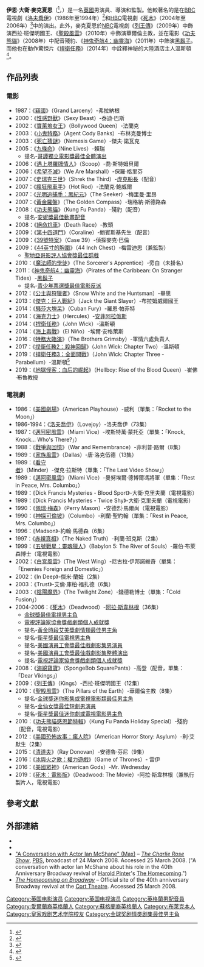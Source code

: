 {{noteTA
|G1=Show
|G2=Movie
|1=zh-cn:麦柯肖恩; zh-hk:麥沙尼; zh-tw:麥克夏恩;
}}
{{藝人
| type = 男演員
| name = 伊恩·麥克夏恩
| foreignname  = Ian McShane
| image = IanMcShane06.jpg
| caption = 麥克夏恩於2006年
| birth_date = {{birth date and age|1942|9|29}}
| birth_place = {{ENG}}[[蘭開夏郡|蘭開夏郡]]，[[布拉克本|布拉克本]]
| occupation = 演員，配音員，導演，監製
| years_active = 1962年至今
| spouse = {{marriage|[[蘇珊·法默|蘇珊·法默]]|1965|1968|reason=divorced}}<br>{{marriage|Ruth Post|1970|1976|reason=divorced}}<br>{{marriage|[[關·亨布爾|關·亨布爾]]|1980}}
| children = 2
| goldenglobeawards = '''[[金球獎最佳電視男主角|最佳電視男主角]]'''<br>2004年至2006年 《[[死木|死木]]》
}}
'''伊恩·大衛·麥克夏恩'''（{{lang-en|Ian David McShane}}<ref name=ste>{{cite web|last=|first=|authorlink=|title=Ian McShane, Esq's Biography|publisher=Debrett's|year=2009|url=http://www.debretts.com/people/biographies/browse/m/7849/Ian%20David%20McSHANE.aspx|accessdate=1 September 2010|deadurl=yes|archiveurl=https://web.archive.org/web/20110103193718/http://www.debretts.com/people/biographies/browse/m/7849/Ian%20David%20McSHANE.aspx|archivedate=2011年1月3日}}</ref>，{{bd|1942年|9月29日}}）是一名[[英國|英國]]男演員、導演和監製。他較著名的是在[[BBC|BBC]]電視劇《[[洛夫喬伊|洛夫喬伊]]》（1986年至1994年）<ref name=Grdn>{{cite news|last=Gilbey|first=Ryan|title=Ian McShane: rogue trader|url=http://www.guardian.co.uk/culture/2013/mar/16/ian-mcshane-rogue-trader|accessdate=18 March 2013|newspaper=The Guardian|date=16 March 2013|archive-date=2013-06-25|archive-url=https://web.archive.org/web/20130625142449/http://www.guardian.co.uk/culture/2013/mar/16/ian-mcshane-rogue-trader|dead-url=no}}</ref>和[[HBO|HBO]]電視劇《[[死木|死木]]》（2004年至2006年）<ref name="Stevens">{{cite book |last= Stevens |first= Christopher|title= Born Brilliant: The Life Of Kenneth Williams|publisher= John Murray|year= 2010|isbn = 1-84854-195-3|page=385|accessdate=12 June 2012}}</ref>中的演出。此外，麥克夏恩於[[NBC|NBC]]電視劇《[[列王傳|列王傳]]》（2009年）中飾演西拉·班傑明國王、《[[聖殿風雲|聖殿風雲]]》（2010年）中飾演華爾倫主教，並在電影《[[功夫熊貓|功夫熊貓]]》（2008年）中配音殘豹、《[[神鬼奇航4：幽靈海|神鬼奇航4：幽靈海]]》（2011年）中飾演[[黑鬍子|黑鬍子]]。而他也在動作驚悚片《[[捍衛任務|捍衛任務]]》（2014年）中詮釋神秘的大陸酒店主人溫斯頓<ref>{{cite web|url=http://www.wimz.com/content/john-wick|title=JOHN WICK|publisher=[[WIMZ-FM|WIMZ-FM]]|accessdate=October 22, 2014|deadurl=yes|archiveurl=https://web.archive.org/web/20150219123109/http://www.wimz.com/content/john-wick|archivedate=2015年2月19日}}</ref>。

== 作品列表 ==
=== 電影 ===
* 1987：《[[竊國|竊國]]》（Grand Larceny）-弗拉納根
* 2000：《[[性感野獸|性感野獸]]》（Sexy Beast）-泰迪·巴斯
* 2002：《[[寶萊塢女王|寶萊塢女王]]》（Bollywood Queen）-法蘭克
* 2003：《[[小鬼特務|小鬼特務]]》（Agent Cody Banks）-布林克曼博士
* 2003：《[[死亡猜謎|死亡猜謎]]》（Nemesis Game）-傑夫·諾瓦克
* 2005：《[[九條命|九條命]]》（Nine Lives）-賴瑞
** 提名-[[哥譚獨立電影獎|哥譚獨立電影獎最佳全體演出]]
* 2006：《[[遇上塔羅牌情人|遇上塔羅牌情人]]》（Scoop）-喬·斯特姆貝爾
* 2006：《[[希望不滅|希望不滅]]》（We Are Marshall）-保羅·格里芬
* 2007：《[[史瑞克三世|史瑞克三世]]》（Shrek the Third）-[[虎克船長_(角色)|虎克船長]]（配音）
* 2007：《[[瘋狂飛車手|瘋狂飛車手]]》（Hot Rod）-法蘭克·鮑威爾
* 2007：《[[光明追捕手：黑紀元|光明追捕手：黑紀元]]》（The Seeker）-梅里曼·里昂
* 2007：《[[黃金羅盤|黃金羅盤]]》（The Golden Compass）-瑞格納·斯德路森
* 2008：《[[功夫熊貓|功夫熊貓]]》（Kung Fu Panda）-殘豹（配音）
** 提名-[[安妮獎|安妮獎最佳動畫配音]]
* 2008：《[[絕命尬車|絕命尬車]]》（Death Race）-教頭
* 2009：《[[第十四道門_(電影)|第十四道門]]》（Coraline）-鮑賓斯基先生（配音）
* 2009：《[[39號特案|39號特案]]》（Case 39）-偵探麥克·巴倫
* 2009：《[[44英寸的胸圍|44英寸的胸圍]]》（44 Inch Chest）-梅雷迪思（兼監製）
** [[聖地亞哥影評人協會獎最佳群戲|聖地亞哥影評人協會獎最佳群戲]]
* 2010：《[[魔法師的學徒|魔法師的學徒]]》（The Sorcerer's Apprentice）-旁白（未掛名）
* 2011：《[[神鬼奇航4：幽靈海|神鬼奇航4：幽靈海]]》（Pirates of the Caribbean: On Stranger Tides）-[[黑鬍子|黑鬍子]]
** 提名-[[青少年票選獎最佳電影反派|青少年票選獎最佳電影反派]]
* 2012：《[[公主與狩獵者|公主與狩獵者]]》（Snow White and the Huntsman）-畢思
* 2013：《[[傑克：巨人戰紀|傑克：巨人戰紀]]》（Jack the Giant Slayer）-布拉姆威爾國王
* 2014：《[[騷莎大塊呆|騷莎大塊呆]]》（Cuban Fury）-羅恩·帕菲特
* 2014：《[[海克力士_(2014年電影)|海克力士]]》（Hercules）-[[安菲阿拉俄斯|安菲阿拉俄斯]]
* 2014：《[[捍衛任務|捍衛任務]]》（John Wick）-溫斯頓
* 2014：《[[海上毒戰|海上毒戰]]》（El Niño）-埃爾·安格萊斯
* 2016：《[[特務大臨演|特務大臨演]]》（The Brothers Grimsby）-軍情六處負責人
* 2017：《[[捍衛任務2：殺神回歸|捍衛任務2：殺神回歸]]》（John Wick: Chapter Two）-溫斯頓
* 2019：《[[捍衛任務3：全面開戰|捍衛任務3：全面開戰]]》（John Wick: Chapter Three - Parabellum）-溫斯頓<ref name="JohnWick2">{{cite news|last1=Kit|first1=Borys|title=Ian McShane Returns for Keanu Reeves' 'John Wick 2' (Exclusive)|url=http://www.hollywoodreporter.com/heat-vision/keanu-reeves-john-wick-2-834725|accessdate=October 27, 2015|work=[[The_Hollywood_Reporter|The Hollywood Reporter]]|date=October 26, 2015|archive-date=2017-10-30|archive-url=https://web.archive.org/web/20171030090216/http://www.hollywoodreporter.com/heat-vision/keanu-reeves-john-wick-2-834725|dead-url=no}}</ref>
* 2019：《[[地獄怪客：血后的崛起|地獄怪客：血后的崛起]]》（Hellboy: Rise of the Blood Queen）-崔佛·布魯教授

=== 電視劇 ===
* 1986：《[[美國劇場|美國劇場]]》（American Playhouse）-威利（單集：「Rocket to the Moon」）
* 1986-1994：《[[洛夫喬伊|洛夫喬伊]]》（Lovejoy）-洛夫喬伊（73集）
* 1987：《[[邁阿密風雲|邁阿密風雲]]》（Miami Vice）-埃斯特萬·蒙托亞（單集：「Knock, Knock... Who's There?」）
* 1988：《[[戰爭與回憶|戰爭與回憶]]》（War and Remembrance）-菲利普·路爾（8集）
* 1989：《[[家族風雲_(1978年電視劇)|家族風雲]]》（Dallas）-唐·洛克伍德（13集）
* 1989：《[[看守者|看守者]]》（Minder）-傑克·拉斯特（單集：「The Last Video Show」）
* 1989：《[[邁阿密風雲|邁阿密風雲]]》（Miami Vice）-曼努埃爾·德博爾馮將軍（單集：「Rest in Peace, Mrs. Columbo」）
* 1989：《Dick Francis Mysteries - Blood Sport》-大衛·克里夫蘭（電視電影）
* 1989：《Dick Francis Mysteries - Twice Shy》-大衛·克里夫蘭（電視電影）
* 1990：《[[佩瑞·梅森|佩瑞·梅森]]》（Perry Mason）-安德烈·馬爾尚（電視電影）
* 1990：《[[神探可倫坡|神探可倫坡]]》（Columbo）-利蘭·聖約翰（單集：「Rest in Peace, Mrs. Columbo」）
* 1996：《Madson》-約翰·馬德森（6集）
* 1997：《[[赤裸真相|赤裸真相]]》（The Naked Truth）-利蘭·班克斯（2集）
* 1999：《[[五號戰星：靈魂獵人|五號戰星：靈魂獵人]]》（Babylon 5: The River of Souls）-羅伯·布萊森博士（電視電影）
* 2002：《[[白宮風雲|白宮風雲]]》（The West Wing）-尼古拉·伊邦諾維奇（單集：「Enemies Foreign and Domestic」）
* 2002：《In Deep》-傑米·蘭姆（2集）
* 2003：《Trust》-艾倫·庫柏·福扎德（6集）
* 2003：《[[陰陽魔界_(2002年電視劇)|陰陽魔界]]》（The Twilight Zone）-錢德勒博士（單集：「Cold Fusion」）
* 2004-2006：《[[死木|死木]]》（Deadwood）-[[阿拉·斯韋林根|阿拉·斯韋林根]]（36集）
** [[金球獎最佳電視男主角|金球獎最佳電視男主角]]
** [[電視評論家協會獎戲劇類個人成就獎|電視評論家協會獎戲劇類個人成就獎]]
** 提名-[[黃金時段艾美獎劇情類最佳男主角|黃金時段艾美獎劇情類最佳男主角]]
** 提名-[[衛星獎最佳電視男主角|衛星獎最佳電視男主角]]
** 提名-[[美國演員工會獎最佳戲劇影集男演員|美國演員工會獎最佳戲劇影集男演員]]
** 提名-[[美國演員工會獎最佳戲劇影集整體演出|美國演員工會獎最佳戲劇影集整體演出]]
** 提名-[[電視評論家協會獎戲劇類個人成就獎|電視評論家協會獎戲劇類個人成就獎]]
* 2008：《[[海綿寶寶|海綿寶寶]]》（SpongeBob SquarePants）-高登（配音，單集：「Dear Vikings」）
* 2009：《[[列王傳|列王傳]]》（Kings）-西拉·班傑明國王（12集）
* 2010：《[[聖殿風雲|聖殿風雲]]》（The Pillars of the Earth）-華爾倫主教（8集）
** 提名-[[金球獎迷你影集或電視電影類最佳男主角|金球獎迷你影集或電視電影類最佳男主角]]
** 提名-[[蒙特卡洛電視節|金仙女獎最佳短劇男演員]]
** 提名-[[衛星獎最佳迷你劇或電視電影男主角|衛星獎最佳迷你劇或電視電影男主角]]
* 2010：《[[功夫熊貓感恩節特輯|功夫熊貓感恩節特輯]]》（Kung Fu Panda Holiday Special）-殘豹（配音，電視電影）
* 2012：《[[美國恐怖故事：瘋人院|美國恐怖故事：瘋人院]]》（American Horror Story: Asylum）-利·艾默生（2集）
* 2015：《[[清道夫_(電視劇)|清道夫]]》（Ray Donovan）-安德魯·芬尼（9集）
* 2016：《[[冰與火之歌：權力遊戲|冰與火之歌：權力遊戲]]》（Game of Thrones）- 雷伊
* 2016：《[[美國眾神_(電視劇)|美國眾神]]》（American Gods）-Mr. Wednesday
* 2019：《[[死木：電影版|死木：電影版]]》（Deadwood: The Movie）-阿拉·斯韋林根（兼執行製片人，電視電影）

== 參考文獻 ==
{{reflist|2}}

== 外部連結 ==
{{commons category|Ian McShane}}

* {{IMDb name|574534|Ian McShane}}
* {{IBDB name|52591}}
* [https://web.archive.org/web/20080329015755/http://www.charlierose.com/shows/2008/03/24/2/a-conversation-with-actor-ian-mcshane "A Conversation with Actor Ian McShane" (Max)] – ''[[The_Charlie_Rose_Show|The Charlie Rose Show]]'', [[PBS|PBS]], broadcast of 24 March 2008. Accessed 25 March 2008. ("A conversation with actor Ian McShane about his role in the 40th Anniversary Broadway revival of [[Harold_Pinter|Harold Pinter]]'s [[The_Homecoming|The Homecoming]].")
* ''[https://web.archive.org/web/20110803143009/http://www.thehomecomingonbroadway.com/home.php The Homecoming on Broadway]'' – Official site of the 40th anniversary Broadway revival at the [[Cort_Theatre|Cort Theatre]]. Accessed 25 March 2008.

{{金球奖剧情类剧集最佳男主角}}

{{authority control}}

{{DEFAULTSORT:McShane, Ian}}
[[Category:英国电影演员|Category:英国电影演员]]
[[Category:英国电视演员|Category:英国电视演员]]
[[Category:英格蘭男配音員|Category:英格蘭男配音員]]
[[Category:愛爾蘭裔英格蘭人|Category:愛爾蘭裔英格蘭人]]
[[Category:蘇格蘭裔英格蘭人|Category:蘇格蘭裔英格蘭人]]
[[Category:布萊克本人|Category:布萊克本人]]
[[Category:皇家戏剧艺术学院校友|Category:皇家戏剧艺术学院校友]]
[[Category:金球奖剧情类剧集最佳男主角|Category:金球奖剧情类剧集最佳男主角]]